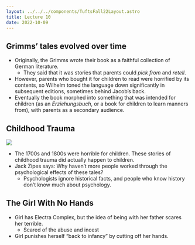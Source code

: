 ```yaml
---
layout: ../../../components/TuftsFall22Layout.astro
title: Lecture 10
date: 2022-10-09
---
```


## Grimms’ tales evolved over time

- Originally, the Grimms wrote their book as a faithful collection of German literature. 
	- They said that it was stories that parents could *pick from* and *retell*. 
- However, parents who bought it for children to read were horrified by its contents, so Wilhelm toned the language down significantly in subsequent editions, sometimes behind Jacob’s back. 
- Eventually the book morphed into something that was intended for children (as an *Erziehungsbuch*, or a book for children to learn manners from), with parents as a secondary audience. 

## Childhood Trauma

![](https://share.cleanshot.com/znESfr)

- The 1700s and 1800s were horrible for children. These stories of childhood trauma did actually happen to children. 
- Jack Zipes says: Why haven’t more people worked through the psychological effects of these tales? 
	- Psychologists ignore historical facts, and people who know history don’t know much about psychology. 


## The Girl With No Hands

- Girl has Electra Complex, but the idea of being with her father scares her terrible. 
	- Scared of the abuse and incest
- Girl punishes herself “back to infancy” by cutting off her hands. 